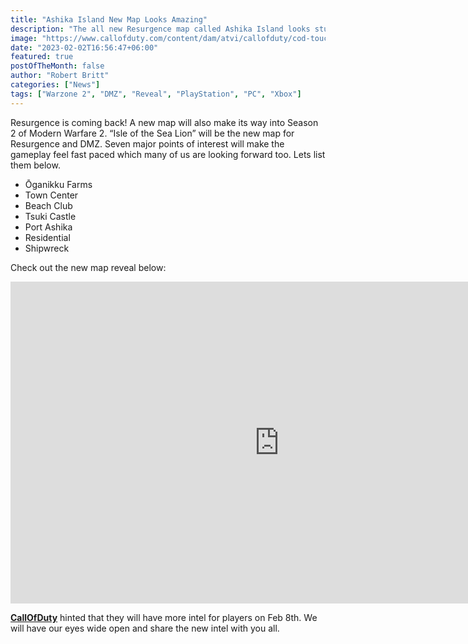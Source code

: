```yaml
---
title: "Ashika Island New Map Looks Amazing"
description: "The all new Resurgence map called Ashika Island looks stunning and Beautiful"
image: "https://www.callofduty.com/content/dam/atvi/callofduty/cod-touchui/blog/hero/mw-wz/MWII-S02-WZ2-POIS-TOUT.jpg"
date: "2023-02-02T16:56:47+06:00"
featured: true
postOfTheMonth: false
author: "Robert Britt"
categories: ["News"]
tags: ["Warzone 2", "DMZ", "Reveal", "PlayStation", "PC", "Xbox"]
---
```


Resurgence is coming back! A new map will also make its way into Season 2 of Modern Warfare 2. “Isle of the Sea Lion” will be the new map for Resurgence and DMZ. Seven major points of interest will make the gameplay feel fast paced which many of us are looking forward too. Lets list them below.

- Ōganikku Farms
- Town Center
- Beach Club
- Tsuki Castle
- Port Ashika
- Residential
- Shipwreck

Check out the new map reveal below:

<iframe
	width='860'
	height='515'
	src='https://www.youtube-nocookie.com/embed/y_Bn8Iw-iJk'
	title='YouTube video player'
	frameborder='0'
	allow='accelerometer; autoplay; clipboard-write; encrypted-media; gyroscope; picture-in-picture; web-share'
	allowfullscreen
></iframe>

[**CallOfDuty**](https://www.callofduty.com/blog/2023/02/call-of-duty-warzone-2-0-ashika-island-resurgence-map-deep-dive) hinted that they will have more intel for players on Feb 8th. We will have our eyes wide open and share the new intel with you all.
